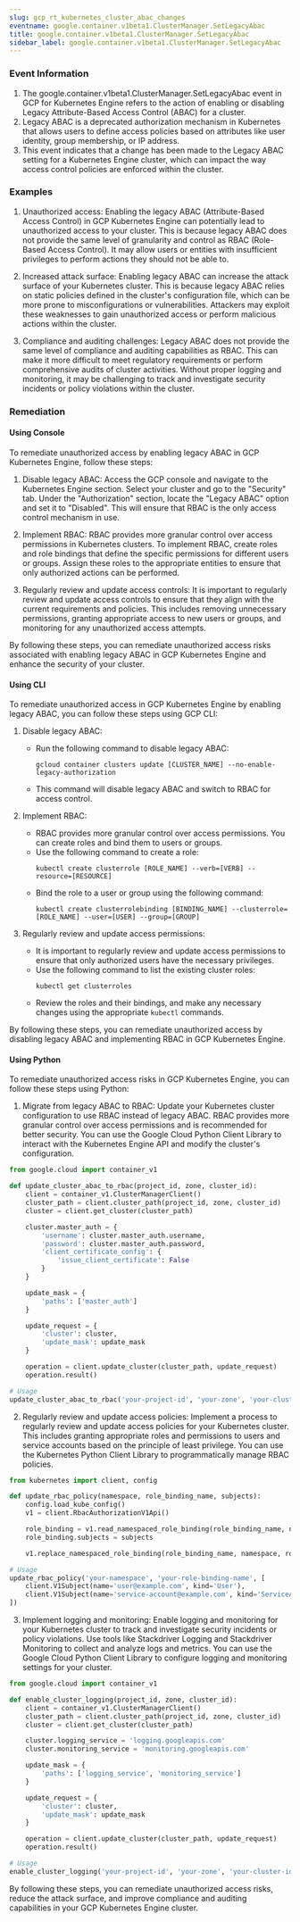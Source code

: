 ```yaml
--- 
slug: gcp_rt_kubernetes_cluster_abac_changes
eventname: google.container.v1beta1.ClusterManager.SetLegacyAbac
title: google.container.v1beta1.ClusterManager.SetLegacyAbac
sidebar_label: google.container.v1beta1.ClusterManager.SetLegacyAbac
---
```

                       
### Event Information

1. The google.container.v1beta1.ClusterManager.SetLegacyAbac event in GCP for Kubernetes Engine refers to the action of enabling or disabling Legacy Attribute-Based Access Control (ABAC) for a cluster.
2. Legacy ABAC is a deprecated authorization mechanism in Kubernetes that allows users to define access policies based on attributes like user identity, group membership, or IP address.
3. This event indicates that a change has been made to the Legacy ABAC setting for a Kubernetes Engine cluster, which can impact the way access control policies are enforced within the cluster.


### Examples

1. Unauthorized access: Enabling the legacy ABAC (Attribute-Based Access Control) in GCP Kubernetes Engine can potentially lead to unauthorized access to your cluster. This is because legacy ABAC does not provide the same level of granularity and control as RBAC (Role-Based Access Control). It may allow users or entities with insufficient privileges to perform actions they should not be able to.

2. Increased attack surface: Enabling legacy ABAC can increase the attack surface of your Kubernetes cluster. This is because legacy ABAC relies on static policies defined in the cluster's configuration file, which can be more prone to misconfigurations or vulnerabilities. Attackers may exploit these weaknesses to gain unauthorized access or perform malicious actions within the cluster.

3. Compliance and auditing challenges: Legacy ABAC does not provide the same level of compliance and auditing capabilities as RBAC. This can make it more difficult to meet regulatory requirements or perform comprehensive audits of cluster activities. Without proper logging and monitoring, it may be challenging to track and investigate security incidents or policy violations within the cluster.

### Remediation

#### Using Console

To remediate unauthorized access by enabling legacy ABAC in GCP Kubernetes Engine, follow these steps:

1. Disable legacy ABAC: Access the GCP console and navigate to the Kubernetes Engine section. Select your cluster and go to the "Security" tab. Under the "Authorization" section, locate the "Legacy ABAC" option and set it to "Disabled". This will ensure that RBAC is the only access control mechanism in use.

2. Implement RBAC: RBAC provides more granular control over access permissions in Kubernetes clusters. To implement RBAC, create roles and role bindings that define the specific permissions for different users or groups. Assign these roles to the appropriate entities to ensure that only authorized actions can be performed.

3. Regularly review and update access controls: It is important to regularly review and update access controls to ensure that they align with the current requirements and policies. This includes removing unnecessary permissions, granting appropriate access to new users or groups, and monitoring for any unauthorized access attempts.

By following these steps, you can remediate unauthorized access risks associated with enabling legacy ABAC in GCP Kubernetes Engine and enhance the security of your cluster.

#### Using CLI

To remediate unauthorized access in GCP Kubernetes Engine by enabling legacy ABAC, you can follow these steps using GCP CLI:

1. Disable legacy ABAC: 
   - Run the following command to disable legacy ABAC:
     ```
     gcloud container clusters update [CLUSTER_NAME] --no-enable-legacy-authorization
     ```
   - This command will disable legacy ABAC and switch to RBAC for access control.

2. Implement RBAC: 
   - RBAC provides more granular control over access permissions. You can create roles and bind them to users or groups.
   - Use the following command to create a role:
     ```
     kubectl create clusterrole [ROLE_NAME] --verb=[VERB] --resource=[RESOURCE]
     ```
   - Bind the role to a user or group using the following command:
     ```
     kubectl create clusterrolebinding [BINDING_NAME] --clusterrole=[ROLE_NAME] --user=[USER] --group=[GROUP]
     ```

3. Regularly review and update access permissions: 
   - It is important to regularly review and update access permissions to ensure that only authorized users have the necessary privileges.
   - Use the following command to list the existing cluster roles:
     ```
     kubectl get clusterroles
     ```
   - Review the roles and their bindings, and make any necessary changes using the appropriate `kubectl` commands.

By following these steps, you can remediate unauthorized access by disabling legacy ABAC and implementing RBAC in GCP Kubernetes Engine.

#### Using Python

To remediate unauthorized access risks in GCP Kubernetes Engine, you can follow these steps using Python:

1. Migrate from legacy ABAC to RBAC: Update your Kubernetes cluster configuration to use RBAC instead of legacy ABAC. RBAC provides more granular control over access permissions and is recommended for better security. You can use the Google Cloud Python Client Library to interact with the Kubernetes Engine API and modify the cluster's configuration.

```python
from google.cloud import container_v1

def update_cluster_abac_to_rbac(project_id, zone, cluster_id):
    client = container_v1.ClusterManagerClient()
    cluster_path = client.cluster_path(project_id, zone, cluster_id)
    cluster = client.get_cluster(cluster_path)

    cluster.master_auth = {
        'username': cluster.master_auth.username,
        'password': cluster.master_auth.password,
        'client_certificate_config': {
            'issue_client_certificate': False
        }
    }

    update_mask = {
        'paths': ['master_auth']
    }

    update_request = {
        'cluster': cluster,
        'update_mask': update_mask
    }

    operation = client.update_cluster(cluster_path, update_request)
    operation.result()

# Usage
update_cluster_abac_to_rbac('your-project-id', 'your-zone', 'your-cluster-id')
```

2. Regularly review and update access policies: Implement a process to regularly review and update access policies for your Kubernetes cluster. This includes granting appropriate roles and permissions to users and service accounts based on the principle of least privilege. You can use the Kubernetes Python Client Library to programmatically manage RBAC policies.

```python
from kubernetes import client, config

def update_rbac_policy(namespace, role_binding_name, subjects):
    config.load_kube_config()
    v1 = client.RbacAuthorizationV1Api()

    role_binding = v1.read_namespaced_role_binding(role_binding_name, namespace)
    role_binding.subjects = subjects

    v1.replace_namespaced_role_binding(role_binding_name, namespace, role_binding)

# Usage
update_rbac_policy('your-namespace', 'your-role-binding-name', [
    client.V1Subject(name='user@example.com', kind='User'),
    client.V1Subject(name='service-account@example.com', kind='ServiceAccount')
])
```

3. Implement logging and monitoring: Enable logging and monitoring for your Kubernetes cluster to track and investigate security incidents or policy violations. Use tools like Stackdriver Logging and Stackdriver Monitoring to collect and analyze logs and metrics. You can use the Google Cloud Python Client Library to configure logging and monitoring settings for your cluster.

```python
from google.cloud import container_v1

def enable_cluster_logging(project_id, zone, cluster_id):
    client = container_v1.ClusterManagerClient()
    cluster_path = client.cluster_path(project_id, zone, cluster_id)
    cluster = client.get_cluster(cluster_path)

    cluster.logging_service = 'logging.googleapis.com'
    cluster.monitoring_service = 'monitoring.googleapis.com'

    update_mask = {
        'paths': ['logging_service', 'monitoring_service']
    }

    update_request = {
        'cluster': cluster,
        'update_mask': update_mask
    }

    operation = client.update_cluster(cluster_path, update_request)
    operation.result()

# Usage
enable_cluster_logging('your-project-id', 'your-zone', 'your-cluster-id')
```

By following these steps, you can remediate unauthorized access risks, reduce the attack surface, and improve compliance and auditing capabilities in your GCP Kubernetes Engine cluster.


 